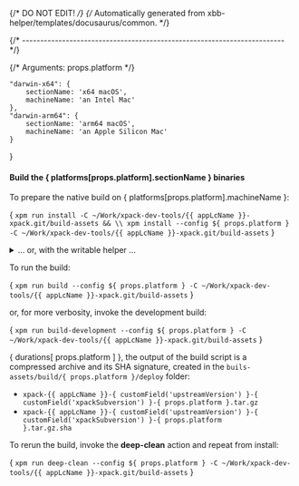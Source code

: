 {/* DO NOT EDIT! */}
{/* Automatically generated from xbb-helper/templates/docusaurus/common. */}



{/* ------------------------------------------------------------------------ */}

{/* Arguments: props.platform */}

    "darwin-x64": {
        sectionName: 'x64 macOS',
        machineName: 'an Intel Mac'
    },
    "darwin-arm64": {
        sectionName: 'arm64 macOS',
        machineName: 'an Apple Silicon Mac'
    }
}

#### Build the { platforms[props.platform].sectionName } binaries

To prepare the native build on { platforms[props.platform].machineName }:

<CodeBlock language="sh"> {
`xpm run install -C ~/Work/xpack-dev-tools/{{ appLcName }}-xpack.git/build-assets && \\
xpm install --config ${ props.platform } -C ~/Work/xpack-dev-tools/{{ appLcName }}-xpack.git/build-assets`
} </CodeBlock>

<details>
<summary>... or, with the writable helper ...</summary>

<CodeBlock language="sh"> {
`xpm run install -C ~/Work/xpack-dev-tools/{{ appLcName }}-xpack.git/build-assets && \\
xpm run link-deps -C ~/Work/xpack-dev-tools/{{ appLcName }}-xpack.git/build-assets && \\
xpm install --config ${ props.platform } -C ~/Work/xpack-dev-tools/{{ appLcName }}-xpack.git/build-assets`
} </CodeBlock>

</details>

To run the build:

<CodeBlock language="sh"> {
`xpm run build --config ${ props.platform } -C ~/Work/xpack-dev-tools/{{ appLcName }}-xpack.git/build-assets`
} </CodeBlock>

or, for more verbosity, invoke the development build:

<CodeBlock language="sh"> {
`xpm run build-development --config ${ props.platform } -C ~/Work/xpack-dev-tools/{{ appLcName }}-xpack.git/build-assets`
} </CodeBlock>

{ durations[ props.platform ] }, the output of the build script is a compressed
archive and its SHA signature, created in
the <code>buils-assets/build/{ props.platform }/deploy</code> folder:

* <code>xpack-{{ appLcName }}-{ customField('upstreamVersion') }-{ customField('xpackSubversion') }-{ props.platform }.tar.gz</code>
* <code>xpack-{{ appLcName }}-{ customField('upstreamVersion') }-{ customField('xpackSubversion') }-{ props.platform }.tar.gz.sha</code>

To rerun the build, invoke the **deep-clean** action and repeat from install:

<CodeBlock language="sh"> {
`xpm run deep-clean --config ${ props.platform } -C ~/Work/xpack-dev-tools/{{ appLcName }}-xpack.git/build-assets`
} </CodeBlock>
